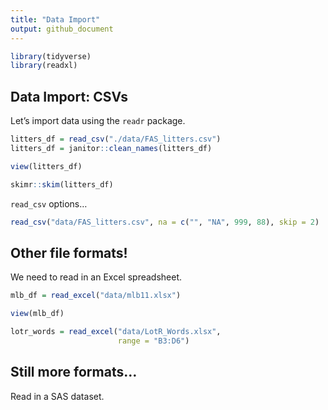 ```yaml
---
title: "Data Import"
output: github_document
---
```

```r
library(tidyverse)
library(readxl)
```


## Data Import: CSVs

Let's import data using the `readr` package.
```r
litters_df = read_csv("./data/FAS_litters.csv")
litters_df = janitor::clean_names(litters_df)
```

```r
view(litters_df)
```

```r
skimr::skim(litters_df)
```

`read_csv` options...
```r
read_csv("data/FAS_litters.csv", na = c("", "NA", 999, 88), skip = 2)
```

## Other file formats!
We need to read in an Excel spreadsheet.
```r
mlb_df = read_excel("data/mlb11.xlsx")
```
```r
view(mlb_df)
```
```r
lotr_words = read_excel("data/LotR_Words.xlsx",
                        range = "B3:D6")
```
## Still more formats...

Read in a SAS dataset.
```r

```


